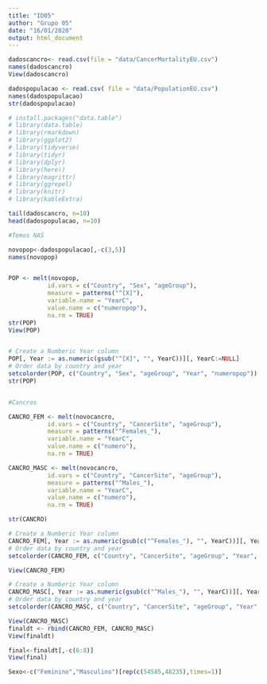 ```yaml
---
title: "ID05"
author: "Grupo 05"
date: "16/01/2020"
output: html_document
---
```


```r
dadoscancro<- read.csv(file = "data/CancerMortalityEU.csv")
names(dadoscancro)
View(dadoscancro)

```
```r
dadospopulacao <- read.csv( file = "data/PopulationEU.csv")
names(dadospopulacao)
str(dadospopulacao)

```

```r
# install.packages("data.table")
# library(data.table)
# library(rmarkdown)
# library(ggplot2)
# library(tidyverse)
# library(tidyr)
# library(dplyr)
# library(here))
# library(magrittr)
# library(ggrepel)
# library(knitr)
# library(kableExtra)

tail(dadoscancro, n=10)
head(dadospopulacao, n=10)

#Temos NAS

novopop<-dadospopulacao[,-c(3,5)]
names(novopop)


POP <- melt(novopop,
           id.vars = c("Country", "Sex", "ageGroup"),
           measure = patterns("^[X]"),
           variable.name = "YearC",
           value.name = c("numeropop"),
           na.rm = TRUE)
str(POP)
View(POP)


# Create a Numberic Year column
POP[, Year := as.numeric(gsub("^[X]", "", YearC))][, YearC:=NULL]
# Order data by country and year
setcolorder(POP, c("Country", "Sex", "ageGroup", "Year", "numeropop"))
str(POP)



```

```r

#Cancros

CANCRO_FEM <- melt(novocancro,
           id.vars = c("Country", "CancerSite", "ageGroup"),
           measure = patterns("^Females_"),
           variable.name = "YearC",
           value.name = c("numero"),
           na.rm = TRUE)

CANCRO_MASC <- melt(novocancro,
           id.vars = c("Country", "CancerSite", "ageGroup"),
           measure = patterns("^Males_"),
           variable.name = "YearC",
           value.name = c("numero"),
           na.rm = TRUE)

str(CANCRO)

# Create a Numberic Year column
CANCRO_FEM[, Year := as.numeric(gsub(c("^Females_"), "", YearC))][, YearC:=NULL]
# Order data by country and year
setcolorder(CANCRO_FEM, c("Country", "CancerSite", "ageGroup", "Year", "numero"))

View(CANCRO_FEM)

# Create a Numberic Year column
CANCRO_MASC[, Year := as.numeric(gsub(c("^Males_"), "", YearC))][, YearC:=NULL]
# Order data by country and year
setcolorder(CANCRO_MASC, c("Country", "CancerSite", "ageGroup", "Year", "numero"))

View(CANCRO_MASC)
finaldt <- rbind(CANCRO_FEM, CANCRO_MASC)
View(finaldt)

final<-finaldt[,-c(6:8)]
View(final)

Sexo<-c("Feminino","Masculino")[rep(c(54585,48235),times=1)]

```

